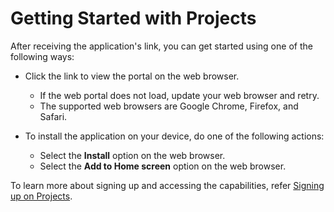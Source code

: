 
# Getting Started with Projects

After receiving the application's link, you can get started using one of the following ways:

* Click the link to view the portal on the web browser.

  <p>
    <Admonition type="note">
    <ul>
    <li>If the web portal does not load, update your web browser and retry.</li>
    <li>The supported web browsers are Google Chrome, Firefox, and Safari.</li>
    </ul>
    </Admonition>
  </p>

* To install the application on your device, do one of the following actions:

    * Select the <b>Install</b> option on the web browser.
    * Select the <b>Add to Home screen</b> option on the web browser.

<Tabs>
<TabItem value="projects portal" label="Web Portal" default>
<ReactPlayer playing controls url={portalOverview} loop="false" />
</TabItem>
<TabItem value="projects mobile application" label="Mobile App">
<ReactPlayer playing controls url={mobileOverview} loop="false" />
</TabItem>
</Tabs>

To learn more about signing up and accessing the <productName /> capabilities, refer <a href="signup">Signing up on Projects</a>.
